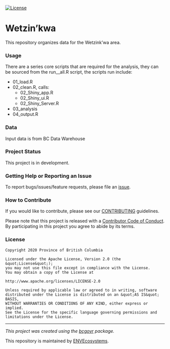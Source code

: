 [![License](https://img.shields.io/badge/License-Apache%202.0-blue.svg)](https://opensource.org/licenses/Apache-2.0)


# Wetzin'kwa
This repository organizes data for the Wetzink'wa area. 

### Usage

There are a series core scripts that are required for the analysis, they can be sourced from the run__all.R script, the scripts run include:

- 01_load.R
- 02_clean.R, calls:
  - 02_Shiny_app.R
  - 02_Shiny_ui.R
  - 02_Shiny_Server.R
- 03_analysis
- 04_output.R

### Data

Input data is from BC Data Warehouse

### Project Status

This project is in development.

### Getting Help or Reporting an Issue

To report bugs/issues/feature requests, please file an [issue](https://github.com/bcgov/Wetland_Summary/issues/).

### How to Contribute

If you would like to contribute, please see our [CONTRIBUTING](CONTRIBUTING.md) guidelines.

Please note that this project is released with a [Contributor Code of Conduct](CODE_OF_CONDUCT.md). By participating in this project you agree to abide by its terms.

### License

```
Copyright 2020 Province of British Columbia

Licensed under the Apache License, Version 2.0 (the &quot;License&quot;);
you may not use this file except in compliance with the License.
You may obtain a copy of the License at

http://www.apache.org/licenses/LICENSE-2.0

Unless required by applicable law or agreed to in writing, software distributed under the License is distributed on an &quot;AS IS&quot; BASIS,
WITHOUT WARRANTIES OR CONDITIONS OF ANY KIND, either express or implied.
See the License for the specific language governing permissions and limitations under the License.
```

---
*This project was created using the [bcgovr](https://github.com/bcgov/bcgovr) package.* 

This repository is maintained by
[ENVEcosystems](https://github.com/orgs/bcgov/teams/envecosystems/members).

